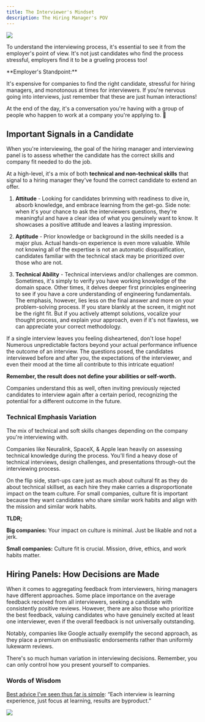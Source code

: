 ```yaml
---
title: The Interviewer's Mindset
description: The Hiring Manager's POV
---
```


<Frame type="glass">
  <img src="/images/hiring_manager/hiring_manager.gif" />
</Frame>

To understand the interviewing process, it's essential to see it from the employer's point of view. It's not just candidates who find the process
stressful, employers find it to be a grueling process too!

<Note>
**Employer's Standpoint:**

It's expensive for companies to find the right candidate, stressful for hiring managers, and monotonous at times for interviewers.
If you're nervous going into interviews, just remember that these are just human interactions!

At the end of the day, it's a conversation you're having with a group of people
who happen to work at a company you're applying to. 🤝
</Note>

## Important Signals in a Candidate

When you're interviewing, the goal of the hiring manager and interviewing panel is to assess whether the candidate
has the correct skills and company fit needed to do the job.

At a high-level, it's a mix of both **technical and non-technical skills** that signal
to a hiring manager they've found the correct candidate to extend an offer.

1. **Attitude** - Looking for candidates brimming with readiness to dive in, absorb knowledge, and embrace learning from the get-go. Side note: when it's your chance to ask the interviewers questions, they're meaningful and have a clear idea of what you genuinely want to know. It showcases a positive attitude and leaves a lasting impression.

2. **Aptitude** - Prior knowledge or background in the skills needed is a major plus. Actual hands-on experience is even more valuable. While not knowing all of the expertise is not an automatic disqualification, candidates familiar with the technical stack may be prioritized over those who are not.

3. **Technical Ability** - Technical interviews and/or challenges are common. Sometimes, it's simply to verify you have working knowledge of the domain space. Other times, it delves deeper first principles engineering to see if you have a core understanding of engineering fundamentals. The emphasis, however, lies less on the final answer and more on your problem-solving process. If you stare blankly at the screen, it might not be the right fit. But if you actively attempt solutions, vocalize your thought process, and explain your approach,
even if it's not flawless, we can appreciate your correct methodology.

<Note>
If a single interview leaves you feeling disheartened, don't lose hope!
Numerous unpredictable factors beyond your actual performance influence the outcome of an interview. The questions posed,
the candidates interviewed before and after you, the expectations of the interviewer, and even their mood at the time all
contribute to this intricate equation!

**Remember, the result does not define your abilities or self-worth.**

Companies understand this as well, often inviting previously rejected candidates to interview again after a certain period,
recognizing the potential for a different outcome in the future.
</Note>


### Technical Emphasis Variation

The mix of technical and soft skills changes depending on the company you're interviewing with.

Companies like Neuralink, SpaceX, & Apple lean heavily on assessing technical knowledge during the process.
You'll find a heavy dose of technical interviews, design challenges, and presentations through-out the interviewing process.

On the flip side, start-ups care just as much about cultural fit as they do about technical skillset, as each hire they make carries a disproportionate impact on the team culture.
<Tip>
For small companies, culture fit is important because they want candidates who share similar work habits and align with the mission and similar work habits.

**TLDR;**

**Big companies:** Your impact on culture is minimal. Just be likable and not a jerk.

**Small companies:** Culture fit is crucial. Mission, drive, ethics, and work habits matter.
</Tip>

## Hiring Panels: How Decisions are Made


When it comes to aggregating feedback from interviewers, hiring managers have different approaches.
Some place importance on the average feedback received from all interviewers, seeking a candidate with consistently positive reviews.
However, there are also those who prioritize the best feedback, valuing candidates who have genuinely excited at least one interviewer, even if the overall feedback is not universally outstanding.

Notably, companies like Google actually exemplify the second approach, as they place a premium on enthusiastic endorsements
rather than uniformly lukewarm reviews.

There's so much human variation in interviewing decisions. Remember, you can only control how you present yourself to companies.

### Words of Wisdom
[Best advice I’ve seen thus far is simple](https://www.teamblind.com/post/Confessions-of-a-FAANG-hiring-manager-6cJqGLeC): “Each interview is learning experience, just focus at learning, results are byproduct.”

<Frame type="glass" >
  <img src="/images/hiring_manager/zen.gif" />
</Frame>